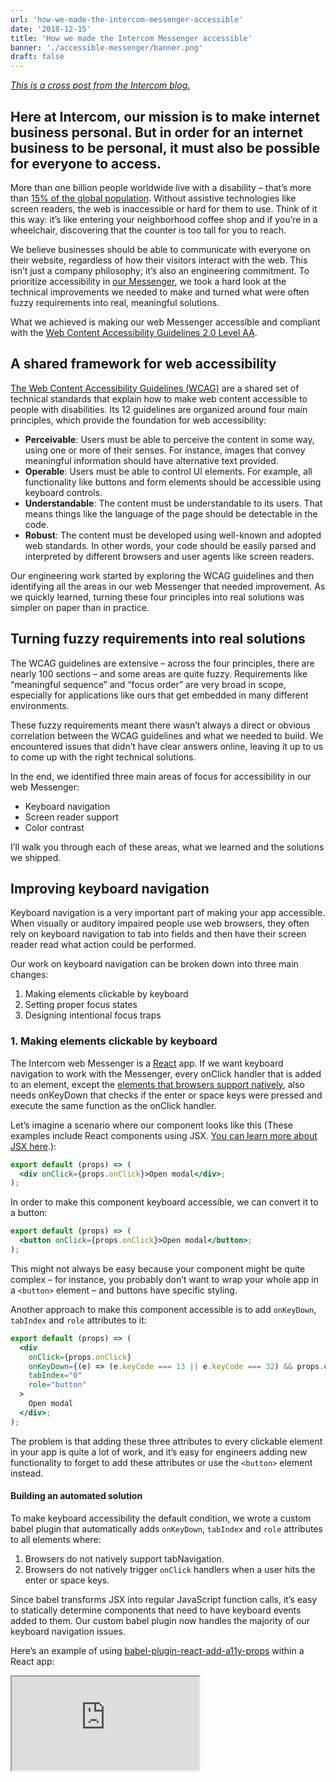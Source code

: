 ```yaml
---
url: 'how-we-made-the-intercom-messenger-accessible'
date: '2018-12-15'
title: 'How we made the Intercom Messenger accessible'
banner: './accessible-messenger/banner.png'
draft: false
---
```


_[This is a cross post from the Intercom blog.](https://www.intercom.com/blog/messenger-accessibility/)_

## Here at Intercom, our mission is to make internet business personal. But in order for an internet business to be personal, it must also be possible for everyone to access.

More than one billion people worldwide live with a disability – that’s more than [15% of the global population](https://www.audioeye.com/resources/accessibility-essentials/). Without assistive technologies like screen readers, the web is inaccessible or hard for them to use. Think of it this way: it’s like entering your neighborhood coffee shop and if you’re in a wheelchair, discovering that the counter is too tall for you to reach.

We believe businesses should be able to communicate with everyone on their website, regardless of how their visitors interact with the web. This isn’t just a company philosophy; it’s also an engineering commitment. To prioritize accessibility in [our Messenger](https://www.intercom.com/messenger), we took a hard look at the technical improvements we needed to make and turned what were often fuzzy requirements into real, meaningful solutions.

What we achieved is making our web Messenger accessible and compliant with the [Web Content Accessibility Guidelines 2.0 Level AA](https://www.w3.org/TR/UNDERSTANDING-WCAG20/conformance.html#uc-conformance-requirements-head).

## A shared framework for web accessibility

[The Web Content Accessibility Guidelines (WCAG)](https://www.w3.org/WAI/standards-guidelines/wcag/) are a shared set of technical standards that explain how to make web content accessible to people with disabilities. Its 12 guidelines are organized around four main principles, which provide the foundation for web accessibility:

- **Perceivable**: Users must be able to perceive the content in some way, using one or more of their senses. For instance, images that convey meaningful information should have alternative text provided.
- **Operable**: Users must be able to control UI elements. For example, all functionality like buttons and form elements should be accessible using keyboard controls.
- **Understandable**: The content must be understandable to its users. That means things like the language of the page should be detectable in the code.
- **Robust**: The content must be developed using well-known and adopted web standards. In other words, your code should be easily parsed and interpreted by different browsers and user agents like screen readers.

Our engineering work started by exploring the WCAG guidelines and then identifying all the areas in our web Messenger that needed improvement. As we quickly learned, turning these four principles into real solutions was simpler on paper than in practice.

## Turning fuzzy requirements into real solutions

The WCAG guidelines are extensive – across the four principles, there are nearly 100 sections – and some areas are quite fuzzy. Requirements like “meaningful sequence” and “focus order” are very broad in scope, especially for applications like ours that get embedded in many different environments.

These fuzzy requirements meant there wasn’t always a direct or obvious correlation between the WCAG guidelines and what we needed to build. We encountered issues that didn’t have clear answers online, leaving it up to us to come up with the right technical solutions.

In the end, we identified three main areas of focus for accessibility in our web Messenger:

- Keyboard navigation
- Screen reader support
- Color contrast

I’ll walk you through each of these areas, what we learned and the solutions we shipped.

## Improving keyboard navigation

Keyboard navigation is a very important part of making your app accessible. When visually or auditory impaired people use web browsers, they often rely on keyboard navigation to tab into fields and then have their screen reader read what action could be performed.

Our work on keyboard navigation can be broken down into three main changes:

1.  Making elements clickable by keyboard
2.  Setting proper focus states
3.  Designing intentional focus traps

### 1. Making elements clickable by keyboard

The Intercom web Messenger is a [React](https://reactjs.org/) app. If we want keyboard navigation to work with the Messenger, every onClick handler that is added to an element, except the [elements that browsers support natively](http://websiteaccessibility.donaldevans.com/2011/06/30/when-does-onclick-work-with-the-keyboard-enter-key), also needs onKeyDown that checks if the enter or space keys were pressed and execute the same function as the onClick handler.

Let’s imagine a scenario where our component looks like this (These examples include React components using JSX. [You can learn more about JSX here](https://reactjs.org/docs/introducing-jsx.html).):

```jsx
export default (props) => (
  <div onClick={props.onClick}>Open modal</div>;
);
```

In order to make this component keyboard accessible, we can convert it to a button:

```jsx
export default (props) => (
  <button onClick={props.onClick}>Open modal</button>;
);
```

This might not always be easy because your component might be quite complex – for instance, you probably don’t want to wrap your whole app in a `<button>` element – and buttons have specific styling.

Another approach to make this component accessible is to add `onKeyDown`, `tabIndex` and `role` attributes to it:

```jsx
export default (props) => (
  <div
    onClick={props.onClick}
    onKeyDown={(e) => (e.keyCode === 13 || e.keyCode === 32) && props.onClick(e)}
    tabIndex="0"
    role="button"
  >
    Open modal
  </div>;
);
```

The problem is that adding these three attributes to every clickable element in your app is quite a lot of work, and it’s easy for engineers adding new functionality to forget to add these attributes or use the `<button>` element instead.

#### Building an automated solution

To make keyboard accessibility the default condition, we wrote a custom babel plugin that automatically adds `onKeyDown`, `tabIndex` and `role` attributes to all elements where:

1.  Browsers do not natively support tabNavigation.
2.  Browsers do not natively trigger `onClick` handlers when a user hits the enter or space keys.

Since babel transforms JSX into regular JavaScript function calls, it’s easy to statically determine components that need to have keyboard events added to them. Our custom babel plugin now handles the majority of our keyboard navigation issues.

Here’s an example of using [babel-plugin-react-add-a11y-props](https://github.com/danielhusar/babel-plugin-react-add-a11y-props) within a React app:

<Iframe src="https://codesandbox.io/embed/0426x9l46n?expanddevtools=1&view=preview" width={920} height={300} />

For the folks wondering about the performance implications of having an arrow function in the render method, it [really is fine](https://cdb.reacttraining.com/react-inline-functions-and-performance-bdff784f5578), but since your mileage may vary, you should always measure your performance before you optimize.

While this plugin will add keyboard navigation to all elements with onClick, if something behaves like a button, the [best solution](https://twitter.com/ryanflorence/status/1061440057213575168) is still to change it to an actual button element.

### 2. Setting proper focus states

In order for your app to be navigable by keyboard, you need proper focus states. Focus states help users and their screen readers understand where they are in the app and what elements are being selected.

A good rule of thumb is, if a user is relying on keyboard navigation, there should be a visual indicator to highlight which element currently has focus. In our case, we’ve designed our visual indicators to show only if we detect you are using keyboard navigation. That way, we minimize visual noise for our mouse users. You can use [focus-visible](https://developer.mozilla.org/en-US/docs/Web/CSS/:focus-visible) to provide a different focus indicator based on the user’s input modality, keyboard or mouse.

### 3. Designing intentional focus traps

For keyboard navigation to work, you may need to set intentional focus traps. Focus traps refer to times when a user hits the tab key or shift + tab keys, and they’re placed in a [certain cycle of focusable elements](https://www.w3.org/TR/wai-aria-practices-1.1/#dialog_modal). The most common example where you would want to set up a focus trap is a modal.

In our case, while the Messenger is open, we’ve set a focus trap so users are not able to tab outside of it. That way, users are able to navigate all of the elements in the Messenger without having to navigate through the entire webpage. Here is our Messenger’s focus trap in action:

<Image width={396}>

![focus trap](./accessible-messenger/focus-trap.gif)

</Image>

Setting a focus trap is usually a complex task. Focus from last element should jump to the first one and when going backwards, the focus should jump from the first one to the last one. For that to work, you need to calculate all the focusable elements, set up proper event listeners and have it flexible enough that you can override those rules.

We have created an [open-source library](https://github.com/danielhusar/focus-trap) to quickly and easily create focus traps. This library provides a high-level API that will handle the focus traps. A simple example is to pass the dom element in which the focus should be trapped:

```js
const trap = new FocusTrap({
  node: document,
})
```

You can check out the focus traps in action here:

<Iframe src="https://codesandbox.io/embed/4rn8vm4nv0?expanddevtools=1&view=preview" width={920} height={600} />

Just as it’s important to set intentional focus traps, you should always provide a way for keyboard users to exit those focus traps. You can see that in the example below. We’ve also designed it so that after the modal is closed, the focus returns back to the element that originally opened the modal. Here it is in our Messenger:

<Image width={700}>

![modal focus trap](./accessible-messenger/modal.gif)

</Image>

## Supporting screen readers

Screen readers are software applications that allow visually impaired users to read text that is displayed on their computers. Together with keyboard navigation, providing full support to screen readers was crucial to making our Messenger accessible.

Our work on supporting screen readers can be broken down into four main changes:

1.  Making text content readable and navigable
2.  Defining states and properties with ARIA attributes
3.  Adding visually hidden text
4.  Removing mouse hover states

### 1. Making text content readable and navigable

The first thing we did was set the language attribute on HTML elements. Screen readers use this attribute to determine the language of the page and read the text in its intended way.

The second thing we did was add semantic markup to our Messenger. Since our Messenger is a single page app that you embed, SEO doesn’t apply to it and semantic markup hadn’t been a priority. To support screen readers, we updated our code to include semantic elements like headings, paragraphs and labels.

2. Defining states and properties with ARIA attributes

To fully support screen readers in our web Messenger, we used WAI-ARIA attributes. [Accessible Rich Internet Applications (ARIA)](https://developer.mozilla.org/en-US/docs/Web/Accessibility/ARIA) are a set of attributes that supplement HTML so screen readers can handle common interactions like forms hints and error messages, live content updates and more.

#### Establishing non-text elements with aria-label

We have added the `aria-label` attribute to all elements that have onClick handler but it’s not clear to screen readers what the intended functionality is. The most common scenario is when elements have decoration styles without any text. The screen reader will read the aria-label when keyboard is focused on that element. The “close” button is good example:

<Image width={376}>

![close button focus](./accessible-messenger/close.png)

</Image>

We also support an [ecosystem of apps](https://www.intercom.com/app-store/) that are built on top of our Messenger. Previously it was was not possible to make Messenger apps accessible. Now we have extended our framework with `aria-label` attributes so every Messenger app can be fully accessible. For instance, the [Article Search](https://www.intercom.com/app-store/?app_package_code=article-search&search=article) app is accessible with `aria-label` attributes for the input field and submit button:

<Image width={343}>

![articles app](./accessible-messenger/articles.png)

</Image>

#### Announcing dynamic changes with aria-live

Our Messenger behaves like a single page app. To support dynamic changes to our content without page reload, we added [aria-live attributes](https://developer.mozilla.org/en-US/docs/Web/Accessibility/ARIA/ARIA_Live_Regions) to our app.

Our `aria-live` attributes tell screen readers to watch for changes in selected dom elements, and any dom mutation inside of it will be announced. We’ve wrapped our whole app with this attribute as all changes that are made need to be presented to users. We’ve also wrapped various parts like our conversation view in an `aria-live` attribute so when a new message is received, the screen reader will announce it first. You can see how it works:

<Iframe src="https://www.youtube.com/embed/DXd6I8kYhvQ?feature=oembed" width={380} height={600} />

#### Indicating error states with aria-invalid

All error states need to be properly announced to screen readers. Previously, error states on the input would be represented only with CSS classes. To make those error states visible to screen readers, we’ve added [aria-invalid attributes](https://developer.mozilla.org/en-US/docs/Web/Accessibility/ARIA/ARIA_Techniques/Using_the_aria-invalid_attribute) to inputs with errors and `role="alert"` to the error messages. Here is the error state for the [Mailchimp app](https://www.intercom.com/app-store/?app_package_code=mailchimp&search=mailchimp) in our Messenger:

<Image width={338}>

![mailchimp app](./accessible-messenger/mailchimp.png)

</Image>

### 3. Adding visually hidden text

There are some scenarios where it’s only visually clear what components do. Without the visual indicators, these elements are meaningless or confusing. In these cases, we’ve added visually hidden text to help screen readers interpret what’s happening.

The typing bubble in our Messenger is good example of this:

<Image width={145}>

![typing indicator](./accessible-messenger/typing.gif)

</Image>

While this is visually clear somebody is typing, screen readers have no way of processing or communicating that. We’ve added hidden text inside of the speech bubble for screen readers to reference. You can visually hide text with this CSS snippet:

```css
.visually-hidden {
  position: absolute !important;
  clip: rect(1px, 1px, 1px, 1px);
}
```

The HTML might look like this:

```html
<div class="typing-admin-bubble">
  <div class="typing-admin-dot-1"></div>
  <div class="typing-admin-dot-2"></div>
  <div class="typing-admin-dot-3"></div>
  <div class="visually-hidden">Is typing.</div>
</div>
```

### 4. Removing mouse hover states

Any functionality that is available just on mouse hover, such as tooltips, should be accessible to screen readers too. In our case, we display timestamps in conversations when you hover over the specific message:

<Image width={355}>

![timestamp on hover](./accessible-messenger/timestamp-hover.png)

</Image>

Since timestamps are very useful information for screen readers, we have opted to show timestamps all the time for screen readers:

<Image width={355}>

![timestamp always visible](./accessible-messenger/timestamp-keyboard.png)

</Image>

## Optimizing color contrast

For users with visual impairments like color blindness, high contrast between colors make it easier to read text content. The recommended contrast ratio for accessible content is 4:5:1 between the text and background colors.

We split our color contrast work into three buckets:

1.  Issues caused by customizable colors
2.  Issues caused by non-customizable colors
3.  Supporting high contrast mode in Windows 10

### 1. Issues caused by customizable colors

These are issues caused by customers who customize the Messenger and choose colors that don’t match the recommended contrast ratio. For example, teammates can choose the background and action colors of the Messenger:

<Image width={403}>

![color settings in intercom app](./accessible-messenger/color-settings.png)

</Image>

To help, we’ve published [public documentation](https://www.intercom.com/help/faqs-and-troubleshooting/the-intercom-messenger/is-the-intercom-messenger-accessible) on how to choose colors for your Messenger while maintaining accessibility.

### 2. Issues caused by non-customizable colors

These are issues caused by the colors that are hardcoded in our codebase. We have inspected all the hardcoded colors we have in the Messenger. After we identified all the colors that had to change, our designers prepared alternative colors that matched the contrast ratio. You can see the before and after here:

<Image width={812}>

![color contrast before and after](./accessible-messenger/color-contrast.png)

</Image>

On the left is the Messenger before we the update. On the right is the Messenger with colors matching the 4:5:1 contrast ratio.

### 3. Supporting high contrast mode in Windows 10

We’ve even added support for [high contrast mode in Microsoft Windows 10](https://blogs.windows.com/msedgedev/2016/04/20/building-a-more-accessible-web-platform/#CbZGC2hMXdTKis4k.97). High contrast mode is specifically designed for visually impaired people to consume content more easily.

<Image width={385}>

![window 10 high contrast](./accessible-messenger/high-contrast.png)

</Image>

## Ensuring the future accessibility of our Messenger

We offer many customizations in our Messenger. While we want our customers to be able to customize the Messenger to fit their brand, it’s not always easy to keep accessibility in mind. That’s why we’ve published a [set of guidelines](https://www.intercom.com/help/faqs-and-troubleshooting/the-intercom-messenger/is-the-intercom-messenger-accessible) on how to customize the Messenger to be accessible. Guidelines include what colors to pick, which Messenger apps to use, how to send media content and attachments in conversations and more.

We’ve also put automated tooling in place to prevent any regressions in the code. We’ve implemented two main tools: [Eslint](https://github.com/evcohen/eslint-plugin-jsx-a11y) and [React-a11y](https://github.com/reactjs/react-a11y). Eslint helps us statically check our codebase for any accessibility issues. React-a11y is a runtime validator that works in our integrations tests and will validate accessibility before we ship any changes to production.

## Making internet business personal and possible

Everyday thousands of businesses use Intercom to talk to their customers. That’s hundreds of thousands people, or more, who communicate with each other using our Messenger. And while not everyone experiences web content in the same way, using the Messenger should always feel personal and just as important, be possible.

Making our web Messenger accessible – the engineering work and changes – ended up being a small technical commitment compared to its huge and ongoing impact. At the end of the day, we want the Messenger to be the kind of space online that feels like walking into your neighborhood coffee shop and knowing it’s designed to accommodate you.
